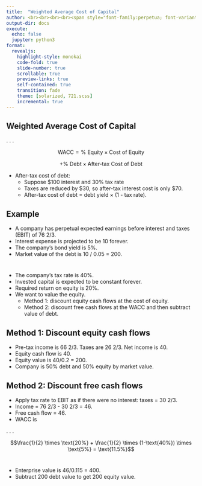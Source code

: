 ```yaml
---
title:  "Weighted Average Cost of Capital"
author: <br><br><br><br><span style="font-family:perpetua; font-variant:small-caps; color:#606060;">Kerry Back</span><br><br><img src="RiceBusiness-transparent-logo-sm.png"  height=80>
output-dir: docs
execute:
  echo: false
  jupyter: python3
format: 
  revealjs:
    highlight-style: monokai
    code-fold: true
    slide-number: true
    scrollable: true
    preview-links: true
    self-contained: true
    transition: fade
    theme: [solarized, 721.scss]
    incremental: true
---
```


## Weighted Average Cost of Capital

. . .

$$ \text{WACC} = \text{% Equity} \times \text{Cost of Equity} $$

$$+ \text{% Debt} \times \text{After-tax Cost of Debt}$$

- After-tax cost of debt:
  - Suppose $100 interest and 30% tax rate
  - Taxes are reduced by $30, so after-tax interest cost is only $70.
  - After-tax cost of debt = debt yield $\times$ (1 - tax rate).

## Example

- A company has perpetual expected earnings before interest and taxes (EBIT) of 76 2/3.
- Interest expense is projected to be 10 forever.
- The company's bond yield is 5%.  
- Market value of the debt is 10 / 0.05 = 200.

# 

- The company's tax rate is 40%.
- Invested capital is expected to be constant forever.
- Required return on equity is 20%.
- We want to value the equity.
  - Method 1: discount equity cash flows at the cost of equity.
  - Method 2: discount free cash flows at the WACC and then subtract value of debt.

## Method 1: Discount equity cash flows

- Pre-tax income is 66 2/3.  Taxes are 26 2/3.  Net income is 40.
- Equity cash flow is 40.
- Equity value is 40/0.2 = 200.
- Company is 50% debt and 50% equity by market value.

## Method 2: Discount free cash flows

- Apply tax rate to EBIT as if there were no interest: taxes = 30 2/3.
- Income = 76 2/3 - 30 2/3 = 46.
- Free cash flow = 46.
- WACC is 

. . .

$$\frac{1}{2} \times \text{20%} + \frac{1}{2} \times (1-\text{40%}) \times \text{5%} = \text{11.5%}$$

# 

- Enterprise value is 46/0.115 = 400.
- Subtract 200 debt value to get 200 equity value.
